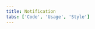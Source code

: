 ```yaml
---
title: Notification
tabs: ['Code', 'Usage', 'Style']
---
```


<ComponentCode
    name="Inline notification"
    component="notification"
    variation="inline-notification"
    hasReactVersion
    >
</ComponentCode>
<ComponentCode
    name="Toast notification"
    component="notification"
    variation="toast-notification"
    hasReactVersion
    >
</ComponentCode>
<ComponentDocs component="notification" ></ComponentDocs>
